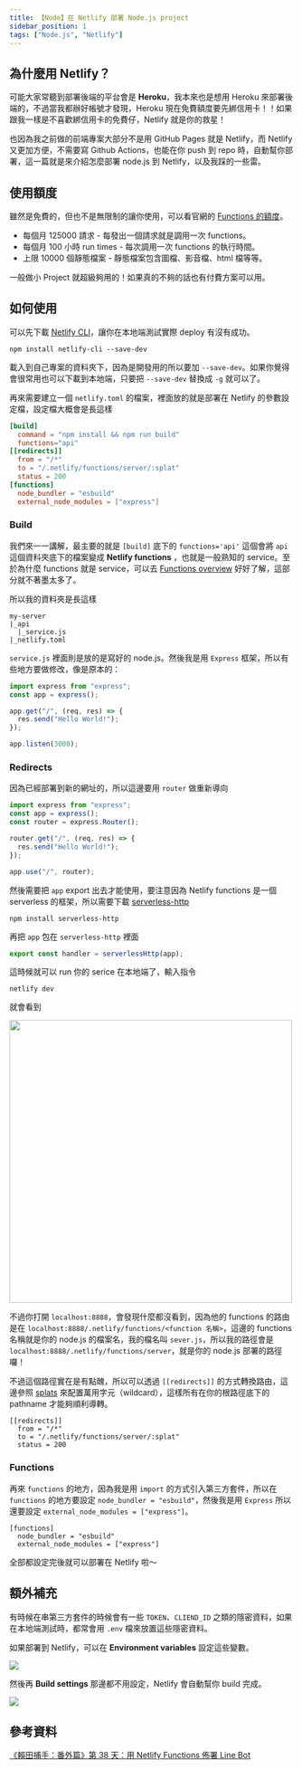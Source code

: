```yaml
---
title: 【Node】在 Netlify 部署 Node.js project
sidebar_position: 1
tags: ["Node.js", "Netlify"]
---
```



## 為什麼用 Netlify？

可能大家常聽到部署後端的平台會是 **Heroku**，我本來也是想用 Heroku 來部署後端的，不過當我都辦好帳號才發現，Heroku 現在免費額度要先綁信用卡！！如果跟我一樣是不喜歡綁信用卡的免費仔，Netlify 就是你的救星！

也因為我之前做的前端專案大部分不是用 GitHub Pages 就是 Netlify，而 Netlify 又更加方便，不需要寫 Github Actions，也能在你 push 到 repo 時，自動幫你部署，這一篇就是來介紹怎麼部署 node.js 到 Netlify，以及我踩的一些雷。

## 使用額度

雖然是免費的，但也不是無限制的讓你使用，可以看官網的 [Functions 的額度](https://www.netlify.com/pricing/#add-ons-functions:~:text=any%20backend%20coding.-,Functions,-Open%20a%20world)。

- 每個月 125000 請求 - 每發出一個請求就是調用一次 functions。
- 每個月 100 小時 run times - 每次調用一次 functions 的執行時間。
- 上限 10000 個靜態檔案 - 靜態檔案包含圖檔、影音檔、html 檔等等。

一般做小 Project 就超級夠用的！如果真的不夠的話也有付費方案可以用。

## 如何使用

可以先下載 [Netlify CLI](https://docs.netlify.com/cli/get-started/)，讓你在本地端測試實際 deploy 有沒有成功。

```
npm install netlify-cli --save-dev
```

載入到自己專案的資料夾下，因為是開發用的所以要加 `--save-dev`。如果你覺得會很常用也可以下載到本地端，只要把 `--save-dev` 替換成 `-g` 就可以了。

再來需要建立一個 `netlify.toml` 的檔案，裡面放的就是部署在 Netlify 的參數設定檔，設定檔大概會是長這樣

```.toml title=netlify.toml
[build]
  command = "npm install && npm run build"
  functions="api"
[[redirects]]
  from = "/*"
  to = "/.netlify/functions/server/:splat"
  status = 200
[functions]
  node_bundler = "esbuild"
  external_node_modules = ["express"]
```

### Build

我們來一一講解，最主要的就是 `[build]` 底下的 `functions='api'` 這個會將 `api` 這個資料夾底下的檔案變成 **Netlify functions** ，也就是一般熟知的 service。至於為什麼 functions 就是 service，可以去 [Functions overview](https://docs.netlify.com/functions/overview/) 好好了解，這部分就不著墨太多了。

所以我的資料夾是長這樣

```
my-server
|_api
  |_service.js
|_netlify.toml
```

`service.js` 裡面則是放的是寫好的 node.js。然後我是用 `Express` 框架，所以有些地方要做修改，像是原本的：

```javascript title=server.js
import express from "express";
const app = express();

app.get("/", (req, res) => {
  res.send("Hello World!");
});

app.listen(3000);
```

### Redirects

因為已經部署到新的網址的，所以這邊要用 `router` 做重新導向

```javascript title=server.js
import express from "express";
const app = express();
const router = express.Router();

router.get("/", (req, res) => {
  res.send("Hello World!");
});

app.use("/", router);
```

然後需要把 `app` export 出去才能使用，要注意因為 Netlify functions 是一個 serverless 的框架，所以需要下載 [serverless-http](https://github.com/dougmoscrop/serverless-http)

```
npm install serverless-http
```

再把 `app` 包在 `serverless-http` 裡面

```javascript title=server.js
export const handler = serverlessHttp(app);
```

這時候就可以 run 你的 serice 在本地端了，輸入指令

```
netlify dev
```

就會看到

<Img src={image_1} width='500px' />

不過你打開 `localhost:8888`，會發現什麼都沒看到，因為他的 functions 的路由是在 `localhost:8888/.netlify/functions/<function 名稱>`，這邊的 functions 名稱就是你的 node.js 的檔案名，我的檔名叫 `sever.js`，所以我的路徑會是 `localhost:8888/.netlify/functions/server`，就是你的 node.js 部署的路徑囉！

不過這個路徑實在是有點醜，所以可以透過 `[[redirects]]` 的方式轉換路由，這邊參照 [splats](https://docs.netlify.com/routing/redirects/redirect-options/#splats) 來配置萬用字元（wildcard），這樣所有在你的根路徑底下的 pathname 才能夠順利導轉。

```
[[redirects]]
  from = "/*"
  to = "/.netlify/functions/server/:splat"
  status = 200
```

### Functions

再來 `functions` 的地方，因為我是用 `import` 的方式引入第三方套件，所以在 `functions` 的地方要設定 `node_bundler = "esbuild"`，然後我是用 `Express` 所以還要設定 `external_node_modules = ["express"]`。

```
[functions]
  node_bundler = "esbuild"
  external_node_modules = ["express"]
```

全部都設定完後就可以部署在 Netlify 啦～

## 額外補充

有時候在串第三方套件的時候會有一些 `TOKEN`、`CLIEND_ID` 之類的隱密資料，如果在本地端測試時，都常會用 `.env` 檔來放置這些隱密資料。

如果部署到 Netlify，可以在 **Environment variables** 設定這些變數。

<Img src={image_2} />

然後再 **Build settings** 那邊都不用設定，Netlify 會自動幫你 build 完成。

<Img src={image_3} />

## 參考資料

[《賴田捕手：番外篇》第 38 天：用 Netlify Functions 佈署 Line Bot](https://ithelp.ithome.com.tw/articles/10257235)
